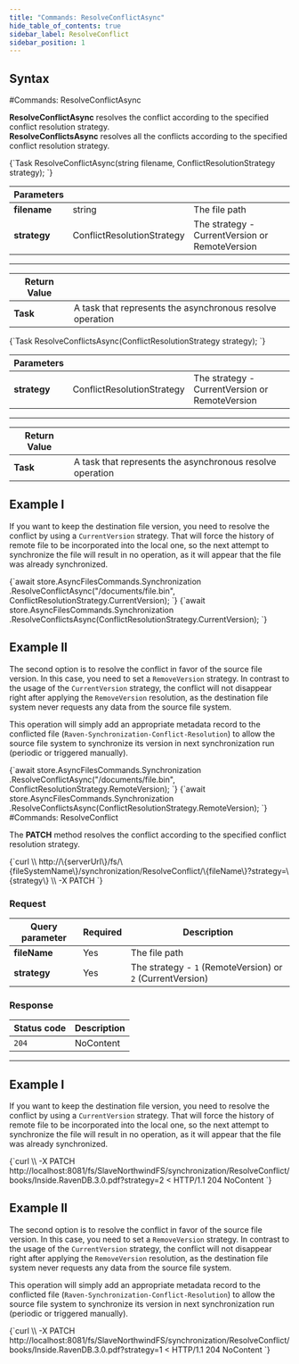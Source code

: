 ```yaml
---
title: "Commands: ResolveConflictAsync"
hide_table_of_contents: true
sidebar_label: ResolveConflict
sidebar_position: 1
---
```





## Syntax
<LanguageSwitcher supportedLanguages={supportedLanguages} />
<LanguageContent language="csharp">
#Commands: ResolveConflictAsync

**ResolveConflictAsync** resolves the conflict according to the specified conflict resolution strategy.   
**ResolveConflictsAsync** resolves all the conflicts according to the specified conflict resolution strategy.



<TabItem value="resolve_conflict_1" label="resolve_conflict_1">
<CodeBlock language="csharp">
{`Task ResolveConflictAsync(string filename, ConflictResolutionStrategy strategy);
`}
</CodeBlock>
</TabItem>

| Parameters | | |
| ------------- | ------------- | ----- |
| **filename** | string | The file path |
| **strategy** | ConflictResolutionStrategy | The strategy - CurrentVersion or RemoteVersion |

---

| Return Value | |
| ------------- | ------------- |
| **Task** | A task that represents the asynchronous resolve operation |


<TabItem value="resolve_conflicts_1" label="resolve_conflicts_1">
<CodeBlock language="csharp">
{`Task ResolveConflictsAsync(ConflictResolutionStrategy strategy);
`}
</CodeBlock>
</TabItem>

| Parameters | | |
| ------------- | ------------- | ----- |
| **strategy** | ConflictResolutionStrategy | The strategy - CurrentVersion or RemoteVersion |

---

| Return Value | |
| ------------- | ------------- |
| **Task** | A task that represents the asynchronous resolve operation |

## Example I

If you want to keep the destination file version, you need to resolve the conflict by using a `CurrentVersion` strategy. 
That will force the history of remote file to be incorporated into the local one, so the next attempt to synchronize the file will result in no operation, as it will appear that the file was already synchronized.

<TabItem value="resolve_conflict_2" label="resolve_conflict_2">
<CodeBlock language="csharp">
{`await store.AsyncFilesCommands.Synchronization
	.ResolveConflictAsync("/documents/file.bin", ConflictResolutionStrategy.CurrentVersion);
`}
</CodeBlock>
</TabItem>

<TabItem value="resolve_conflicts_2" label="resolve_conflicts_2">
<CodeBlock language="csharp">
{`await store.AsyncFilesCommands.Synchronization
    .ResolveConflictsAsync(ConflictResolutionStrategy.CurrentVersion);
`}
</CodeBlock>
</TabItem>

## Example II

The second option is to resolve the conflict in favor of the source file version. In this case, you need to set a `RemoveVersion` strategy.
In contrast to the usage of the `CurrentVersion` strategy, the conflict will not disappear right after applying the `RemoveVersion` resolution, as the destination file system never requests any data from the source file system.

This operation will simply add an appropriate metadata record to the conflicted file (`Raven-Synchronization-Conflict-Resolution`) to allow the source file system to synchronize its version in next synchronization run (periodic or triggered manually).

<TabItem value="resolve_conflict_3" label="resolve_conflict_3">
<CodeBlock language="csharp">
{`await store.AsyncFilesCommands.Synchronization
    .ResolveConflictAsync("/documents/file.bin", ConflictResolutionStrategy.RemoteVersion);
`}
</CodeBlock>
</TabItem>

<TabItem value="resolve_conflicts_3" label="resolve_conflicts_3">
<CodeBlock language="csharp">
{`await store.AsyncFilesCommands.Synchronization
    .ResolveConflictsAsync(ConflictResolutionStrategy.RemoteVersion);
`}
</CodeBlock>
</TabItem>


</LanguageContent>
<LanguageContent language="http">
#Commands: ResolveConflict

The **PATCH** method resolves the conflict according to the specified conflict resolution strategy.



<TabItem value="json" label="json">
<CodeBlock language="json">
{`curl \\
	http://\{serverUrl\}/fs/\{fileSystemName\}/synchronization/ResolveConflict/\{fileName\}?strategy=\{strategy\}  \\
	-X PATCH 
`}
</CodeBlock>
</TabItem>

### Request

| Query parameter | Required | Description |
| ------------- | -- | ---- |
| **fileName** | Yes | The file path |
| **strategy** | Yes | The strategy -  `1` (RemoteVersion) or `2` (CurrentVersion) |

### Response

| Status code | Description |
| ----------- | - |
| `204` | NoContent |

---


## Example I

If you want to keep the destination file version, you need to resolve the conflict by using a `CurrentVersion` strategy. 
That will force the history of remote file to be incorporated into the local one, so the next attempt to synchronize the file will result in no operation, as it will appear that the file was already synchronized.

<TabItem value="json" label="json">
<CodeBlock language="json">
{`curl \\
	-X PATCH http://localhost:8081/fs/SlaveNorthwindFS/synchronization/ResolveConflict/books/Inside.RavenDB.3.0.pdf?strategy=2
< HTTP/1.1 204 NoContent
`}
</CodeBlock>
</TabItem>

## Example II

The second option is to resolve the conflict in favor of the source file version. In this case, you need to set a `RemoveVersion` strategy.
In contrast to the usage of the `CurrentVersion` strategy, the conflict will not disappear right after applying the `RemoveVersion` resolution, as the destination file system never requests any data from the source file system.

This operation will simply add an appropriate metadata record to the conflicted file (`Raven-Synchronization-Conflict-Resolution`) to allow the source file system to synchronize its version in next synchronization run (periodic or triggered manually).

<TabItem value="json" label="json">
<CodeBlock language="json">
{`curl \\
	-X PATCH http://localhost:8081/fs/SlaveNorthwindFS/synchronization/ResolveConflict/books/Inside.RavenDB.3.0.pdf?strategy=1
< HTTP/1.1 204 NoContent
`}
</CodeBlock>
</TabItem>


</LanguageContent>

<!---
- [Synchronization conflicts](../../../../synchronization/conflicts)

-->